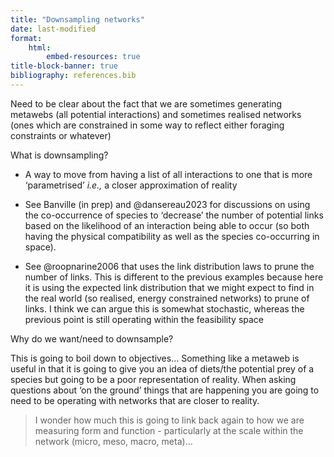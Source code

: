 ```yaml
---
title: "Downsampling networks"
date: last-modified
format:
    html:
        embed-resources: true
title-block-banner: true
bibliography: references.bib
---
```


Need to be clear about the fact that we are sometimes generating metawebs (all potential interactions) and sometimes realised networks (ones which are constrained in some way to reflect either foraging constraints or whatever)

What is downsampling?

-   A way to move from having a list of all interactions to one that is more 'parametrised' *i.e.,* a closer approximation of reality

-   See Banville (in prep) and @dansereau2023 for discussions on using the co-occurrence of species to 'decrease' the number of potential links based on the likelihood of an interaction being able to occur (so both having the physical compatibility as well as the species co-occurring in space).

-   See @roopnarine2006 that uses the link distribution laws to prune the number of links. This is different to the previous examples because here it is using the expected link distribution that we might expect to find in the real world (so realised, energy constrained networks) to prune of links. I think we can argue this is somewhat stochastic, whereas the previous point is still operating within the feasibility space

Why do we want/need to downsample?

This is going to boil down to objectives... Something like a metaweb is useful in that it is going to give you an idea of diets/the potential prey of a species but going to be a poor representation of reality. When asking questions about 'on the ground' things that are happening you are going to need to be operating with networks that are closer to reality.

> I wonder how much this is going to link back again to how we are measuring form and function - particularly at the scale within the network (micro, meso, macro, meta)...